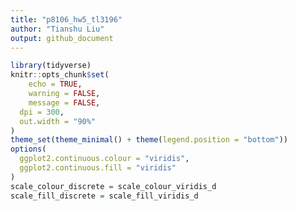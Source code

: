 ```yaml
---
title: "p8106_hw5_tl3196"
author: "Tianshu Liu"
output: github_document
---
```


```r
library(tidyverse)
knitr::opts_chunk$set(
	echo = TRUE,
	warning = FALSE,
	message = FALSE, 
  dpi = 300,
  out.width = "90%"
)
theme_set(theme_minimal() + theme(legend.position = "bottom"))
options(
  ggplot2.continuous.colour = "viridis",
  ggplot2.continuous.fill = "viridis"
)
scale_colour_discrete = scale_colour_viridis_d
scale_fill_discrete = scale_fill_viridis_d
```